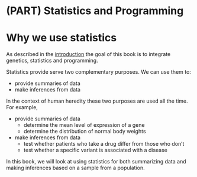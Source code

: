 # (PART) Statistics and Programming {-} 

# Why we use statistics

As described in the [introduction](#intro) the goal of this book is to integrate genetics, statistics and programming.

Statistics provide serve two complementary purposes.  We can use them to:

* provide summaries of data 
* make inferences from data

In the context of human heredity these two purposes are used all the time.  For example, 

* provide summaries of data
   + determine the mean level of expression of a gene
   + determine the distribution of normal body weights

* make inferences from data
  + test whether patients who take a drug differ from those who don't
  + test whether a specific variant is associated with a disease
  
In this book, we will look at using statistics for both summarizing data and making inferences based on a sample from a population.